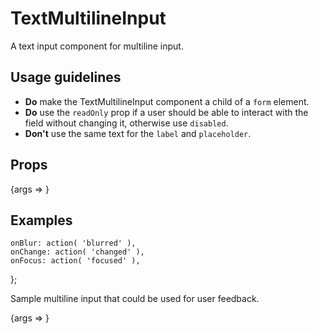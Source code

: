 
<Meta title="TextMultilineInput" component={TextMultilineInput} />

# TextMultilineInput

A text input component for multiline input.

## Usage guidelines

- **Do** make the TextMultilineInput component a child of a `form` element.
- **Do** use the `readOnly` prop if a user should be able to interact with the field without changing it, otherwise use `disabled`.
- **Don't** use the same text for the `label` and `placeholder`.


## Props

<Canvas>
	<Story
		args={{
			id: 'story',
			placeholder: 'Tell me a story....',
		}}
		name="Default"
	>
		{args => <TextMultilineInput {...args} />}
	</Story>
</Canvas>

<ArgsTable story="Default" />

## Examples

	onBlur: action( 'blurred' ),
	onChange: action( 'changed' ),
	onFocus: action( 'focused' ),
};

Sample multiline input that could be used for user feedback.

<Canvas>
	<Story
		args={{
			...defaultActions,
			hint: 'We welcome as much feedback as you’d like to give.',
			label: 'Message',
			id: 'feedback',
			required: true,
		}}
		name="TextArea"
	>
		{args => <TextMultilineInput {...args} />}
	</Story>
</Canvas>
